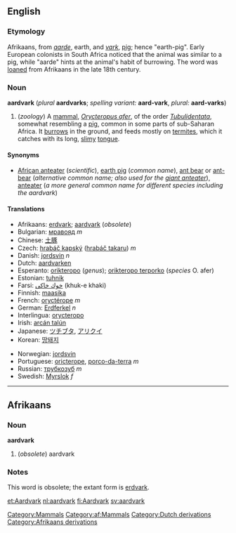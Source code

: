 {{wikipedia}}
==English==
[[Category:Mammals]]

===Etymology===
Afrikaans, from ''[[aarde]]'', earth, and ''[[vark]]'', [[pig]]; hence "earth-pig".  Early European colonists in South Africa noticed that the animal was similar to a pig, while "aarde" hints at the animal's habit of burrowing.  The word was [[loan]]ed from Afrikaans in the late 18th century.

===Noun===
'''aardvark''' (''plural'' '''aardvarks'''; ''spelling variant:'' '''aard-vark''', ''plural:'' '''aard-varks''')
#(''zoology'') A [[mammal]], ''[[Orycteropus afer]]'', of the order ''[[Tubulidentata]]'', somewhat resembling a [[pig]], common in some parts of sub-Saharan Africa. It [[burrow]]s in the ground, and feeds mostly on [[termite]]s, which it catches with its long, [[slimy]] [[tongue]].

====Synonyms====
*[[African anteater]] (''scientific''), [[earth pig]] (''common name''), [[ant bear]] or [[ant-bear]] (''alternative common name; also used for the [[giant anteater]]''), [[anteater]] (''a more general common name for different species including the aardvark'')

====Translations====
*Afrikaans: [[erdvark]]; [[aardvark#Afrikaans|aardvark]] (''obsolete'')
*Bulgarian: [[мравояд]] ''m''
*Chinese: [[土豚]]
*Czech: [[hrabáč kapský]] ([[hrabáč takaru]]) ''m''
*Danish: [[jordsvin]] ''n''
*Dutch: [[aardvarken]]
*Esperanto: [[orikteropo]] (''genus''); [[orikteropo terporko]] (''species'' O. afer)
*Estonian: [[tuhnik]]
*Farsi: [[خوك خاكی]] (khuk-e khaki)
*Finnish: [[maasika#Finnish|maasika]]
*French: [[oryctérope]] ''m''
*German: [[Erdferkel]] ''n''
*Interlingua: [[orycteropo]]
*Irish: [[arcán talún]]
*Japanese: [[ツチブタ]], [[アリクイ]]
*Korean: [[땅돼지]]
<!---this is the scientific name, not necessarily the Latin term: *Latin: [[Orycteropus]] (''genus''); [[Orycteropus afer]] (''species'' O. afer)-->
*Norwegian: [[jordsvin]]
*Portuguese: [[oricterope]], [[porco-da-terra]] ''m''
*Russian: [[трубкозуб]] ''m''
*Swedish: [[Myrslok]] ''f''

----

==Afrikaans==
[[Category:af:Mammals]]
===Noun===
'''aardvark'''

#(''obsolete'') aardvark

===Notes===
This word is obsolete; the extant form is [[erdvark]].


[[Category:Dutch derivations]]
[[Category:Afrikaans derivations]]

[[et:Aardvark]]
[[nl:aardvark]]
[[fi:Aardvark]]
[[sv:aardvark]]